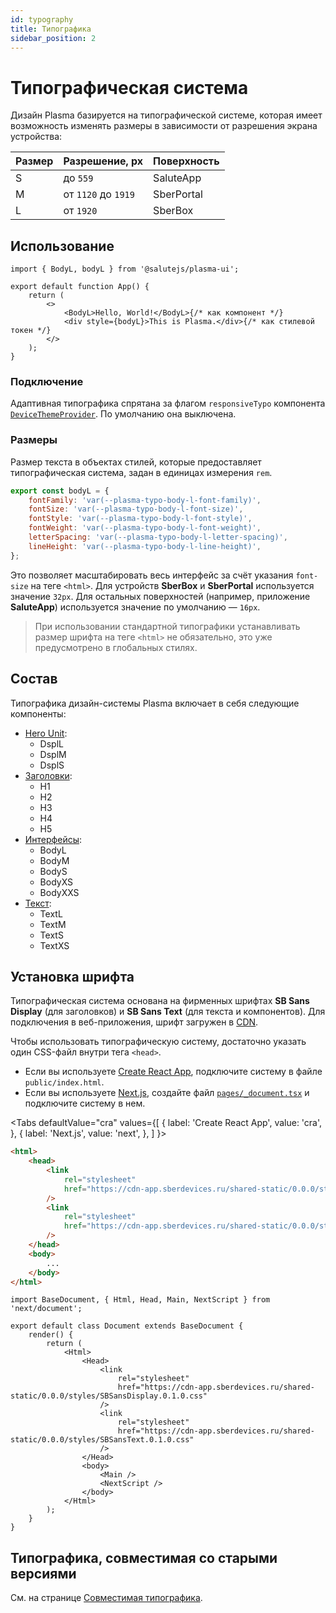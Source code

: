 ```yaml
---
id: typography
title: Типографика
sidebar_position: 2
---
```



# Типографическая система
Дизайн Plasma базируется на типографической системе, которая имеет возможность изменять размеры в зависимости от разрешения экрана устройства:

| Размер | Разрешение, px      | Поверхность |
| ------ | ------------------- | ----------- |
| S      | до `559`            | SaluteApp   |
| M      | от `1120` до `1919` | SberPortal  |
| L      | от `1920`           | SberBox     |

## Использование

```tsx
import { BodyL, bodyL } from '@salutejs/plasma-ui';

export default function App() {
    return (
        <>
            <BodyL>Hello, World!</BodyL>{/* как компонент */}
            <div style={bodyL}>This is Plasma.</div>{/* как стилевой токен */}
        </>
    );
}
```

### Подключение
Адаптивная типографика спрятана за флагом `responsiveTypo` компонента [`DeviceThemeProvider`](../components/devicethemeprovider). По умолчанию она выключена.

### Размеры
Размер текста в объектах стилей, которые предоставляет типографическая система, задан в единицах измерения `rem`.

```js
export const bodyL = {
    fontFamily: 'var(--plasma-typo-body-l-font-family)',
    fontSize: 'var(--plasma-typo-body-l-font-size)',
    fontStyle: 'var(--plasma-typo-body-l-font-style)',
    fontWeight: 'var(--plasma-typo-body-l-font-weight)',
    letterSpacing: 'var(--plasma-typo-body-l-letter-spacing)',
    lineHeight: 'var(--plasma-typo-body-l-line-height)',
};
```

Это позволяет масштабировать весь интерфейс за счёт указания `font-size` на теге `<html>`. Для устройств **SberBox** и **SberPortal** используется значение `32px`. Для остальных поверхностей (например, приложение **SaluteApp**) используется значение по умолчанию — `16px`.

> При использовании стандартной типографики устанавливать размер шрифта на теге `<html>` не обязательно, это уже предусмотрено в глобальных стилях.

## Состав
Типографика дизайн-системы Plasma включает в себя следующие компоненты:
- [Hero Unit](../components/typography#hero-unit):
  - DsplL
  - DsplM
  - DsplS
- [Заголовки](../components/typography#заголовки):
  - H1
  - H2
  - H3
  - H4
  - H5
- [Интерфейсы](../components/typography#интерфейсы):
  - BodyL
  - BodyM
  - BodyS
  - BodyXS
  - BodyXXS
- [Текст](../components/typography#текст):
  - TextL
  - TextM
  - TextS
  - TextXS

## Установка шрифта
Типографическая система основана на фирменных шрифтах **SB Sans Display** (для заголовков) и **SB Sans Text** (для текста и компонентов). Для подключения в веб-приложения, шрифт загружен в [CDN](https://ru.wikipedia.org/wiki/Content_Delivery_Network).

Чтобы использовать типографическую систему, достаточно указать один CSS-файл внутри тега `<head>`.

+ Если вы используете [Create React App](https://create-react-app.dev), подключите систему в файле `public/index.html`.
+ Если вы используете [Next.js](https://nextjs.org/), создайте файл [`pages/_document.tsx`](https://nextjs.org/docs/advanced-features/custom-document) и подключите систему в нем.

<Tabs
  defaultValue="cra"
  values={[
    { label: 'Create React App', value: 'cra', },
    { label: 'Next.js', value: 'next', },
  ]
}>
<TabItem value="cra">

```html {3-6} title="public/index.html"
<html>
    <head>
        <link
            rel="stylesheet"
            href="https://cdn-app.sberdevices.ru/shared-static/0.0.0/styles/SBSansDisplay.0.1.0.css"
        />
        <link
            rel="stylesheet"
            href="https://cdn-app.sberdevices.ru/shared-static/0.0.0/styles/SBSansText.0.1.0.css"
        />
    </head>
    <body>
        ...
    </body>
</html>
```
</TabItem>
<TabItem value="next">

```tsx {8-11} title="pages/_document.tsx"
import BaseDocument, { Html, Head, Main, NextScript } from 'next/document';

export default class Document extends BaseDocument {
    render() {
        return (
            <Html>
                <Head>
                    <link
                        rel="stylesheet"
                        href="https://cdn-app.sberdevices.ru/shared-static/0.0.0/styles/SBSansDisplay.0.1.0.css"
                    />
                    <link
                        rel="stylesheet"
                        href="https://cdn-app.sberdevices.ru/shared-static/0.0.0/styles/SBSansText.0.1.0.css"
                    />
                </Head>
                <body>
                    <Main />
                    <NextScript />
                </body>
            </Html>
        );
    }
}
```
</TabItem>
</Tabs>

## Типографика, совместимая со старыми версиями
См. на странице [Совместимая типографика](./typography-legacy).
